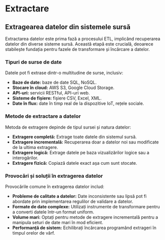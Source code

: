 # Extractare

## Extragearea datelor din sistemele sursă

Extractarea datelor este prima fază a procesului ETL, implicând recuperarea datelor din diverse sisteme sursă. Această etapă este crucială, deoarece stabilește fundația pentru fazele de transformare și încărcare a datelor.

### Tipuri de surse de date

Datele pot fi extrase dintr-o multitudine de surse, inclusiv:

- **Baze de date:** baze de date SQL, NoSQL.
- **Stocare în cloud:** AWS S3, Google Cloud Storage.
- **API-uri:** servicii RESTful, API-uri web.
- **Sisteme de fișiere:** fișiere CSV, Excel, XML.
- **Date în flux:** date în timp real de la dispozitive IoT, rețele sociale.

### Metode de extractare a datelor

Metoda de extragere depinde de tipul sursei și natura datelor:

- **Extragere completă:** Extrage toate datele din sistemul sursă.
- **Extragere incrementală:** Recuperarea doar a datelor noi sau modificate de la ultima extragere.
- **Extragere logică:** Extrage datele pe baza vizualizărilor logice sau a interogărilor.
- **Extragere fizică:** Copiază datele exact așa cum sunt stocate.

### Provocări și soluții în extragerea datelor

Provocările comune în extragerea datelor includ:

- **Probleme de calitate a datelor:** Date inconsistente sau lipsă pot fi abordate prin implementarea regulilor de validare a datelor.
- **Formate de date complexe:** Utilizați instrumente de transformare pentru a converti datele într-un format uniform.
- **Volume mari:** Optați pentru metode de extragere incrementală pentru a manipula seturi de date mari în mod eficient.
- **Performanță de sistem:** Echilibrați încărcarea programând extrageri în timpul orelor de vârf.